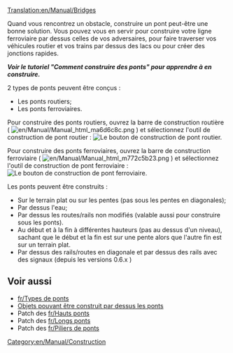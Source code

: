 [[Translation:en/Manual/Bridges]]
{{fr/Manual/Table des matières}}

Quand vous rencontrez un obstacle, construire un pont peut-être une bonne solution. Vous pouvez vous en servir pour construire votre ligne ferroviaire par dessus celles de vos adversaires, pour faire traverser vos véhicules routier et vos trains par dessus des lacs ou pour créer des jonctions rapides.

'''''Voir le tutoriel "Comment construire des ponts" pour apprendre à en construire.'''''

2 types de ponts peuvent être conçus :
* Les ponts routiers;
* Les ponts ferroviaires.

Pour construire des ponts routiers, ouvrez la barre de construction routière ( [[File:en/Manual/Manual html ma6d6c8c.png]] ) et sélectionnez l'outil de construction de pont routier :
[[File:en/Manual/BridgeTut14.png|none|frame|Le bouton de construction de pont routier.]]

Pour construire des ponts ferroviaires, ouvrez la barre de construction ferroviaire ( [[File:en/Manual/Manual html m772c5b23.png]] ) et sélectionnez l'outil de construction de pont ferroviaire :
[[File:en/Manual/BridgeTut1.png|none|frame|Le bouton de construction de pont ferroviaire.]]

Les ponts peuvent être construits :
* Sur le terrain plat ou sur les pentes (pas sous les pentes en diagonales);
* Par dessus l'eau;
* Par dessus les routes/rails non modifiés (valable aussi pour construire sous les ponts).
* Au début et à la fin  à différentes hauteurs (pas au dessus d'un niveau), sachant que le début et la fin est sur une pente alors que l'autre fin est sur un terrain plat.
* Par dessus des rails/routes en diagonale et par dessus des rails avec des signaux (depuis les versions 0.6.x )


== Voir aussi ==
*[[fr/Types de ponts]]
*[[fr/Nouveaux ponts|Objets pouvant être construit par dessus les ponts]]
*Patch des [[fr/Hauts ponts]]
*Patch des [[fr/Longs ponts]]
*Patch des [[fr/Piliers de ponts]]

[[Category:en/Manual/Construction]]